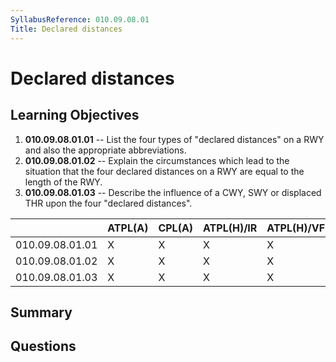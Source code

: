 ```yaml
---
SyllabusReference: 010.09.08.01
Title: Declared distances
---
```


# Declared distances

## Learning Objectives

1. **010.09.08.01.01** -- List the four types of "declared distances" on a RWY
   and also the appropriate abbreviations.
2. **010.09.08.01.02** -- Explain the circumstances which lead to the situation
   that the four declared distances on a RWY are equal to the length of the RWY.
3. **010.09.08.01.03** -- Describe the influence of a CWY, SWY or displaced THR
   upon the four "declared distances".

|                 | ATPL(A) | CPL(A) | ATPL(H)/IR | ATPL(H)/VFR | CPL(H) | IR  | CBIR(A) |
| --------------- | ------- | ------ | ---------- | ----------- | ------ | --- | ------- |
| 010.09.08.01.01 | X       | X      | X          | X           | X      | X   |         |
| 010.09.08.01.02 | X       | X      | X          | X           | X      | X   |         |
| 010.09.08.01.03 | X       | X      | X          | X           | X      | X   |         |

## Summary

## Questions
